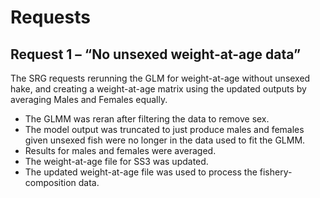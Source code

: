 # Requests

## Request 1 -- "No unsexed weight-at-age data"

The SRG requests rerunning the GLM for weight-at-age without unsexed hake, and creating a weight-at-age matrix using the updated outputs by averaging Males and Females equally. 

* The GLMM was reran after filtering the data to remove sex.
* The model output was truncated to just produce males and females given unsexed fish were no longer in the data used to fit the GLMM.
* Results for males and females were averaged.
* The weight-at-age file for SS3 was updated.
* The updated weight-at-age file was used to process the fishery-composition data.
